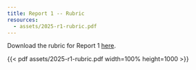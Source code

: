 ```yaml
---
title: Report 1 -- Rubric
resources: 
  - assets/2025-r1-rubric.pdf
---
```


Download the rubric for Report 1 [here](assets/2025-r1-rubric.pdf){target="_blank"}.

:::{.column-page}
{{< pdf assets/2025-r1-rubric.pdf width=100% height=1000 >}}
:::

